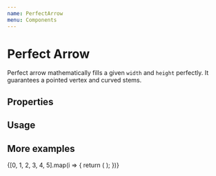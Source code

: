 ```yaml
---
name: PerfectArrow
menu: Components
---
```



# Perfect Arrow

Perfect arrow mathematically fills a given `width` and `height` perfectly. It guarantees a pointed vertex and curved stems.

## Properties

<Props of={PerfectArrow} />

## Usage

<Playground>
  <PerfectArrow
    width={25}
    height={50}
    strokeWidth={5}
    color={"#ccc"}
    direction={"right"}
    // Optional
    // - Any remaining props get passed through to first elem
    style={{ margin: "20px" }}
    className={"classname"}
    id={"id"}
  />
</Playground>

## More examples

<Playground>
  <div>
    {[0, 1, 2, 3, 4, 5].map(i => {
      return (
        <PerfectArrow
          key={i}
          width={25}
          height={50}
          strokeWidth={(i + 1) * 2}
          color={"#ccc"}
          direction={"right"}
          style={{ margin: "20px 10px 20px 20px" }}
        />
      );
    })}
  </div>
  <PerfectArrow
    width={25}
    height={50}
    strokeWidth={5}
    color={"#ccc"}
    direction={"left"}
    style={{ margin: "20px 10px 20px 20px" }}
  />
  <PerfectArrow
    width={50}
    height={25}
    strokeWidth={5}
    color={"#ccc"}
    direction={"top"}
    style={{ margin: "20px 10px 20px 20px" }}
  />
  <PerfectArrow
    width={50}
    height={25}
    strokeWidth={5}
    color={"#ccc"}
    direction={"bottom"}
    style={{ margin: "20px 10px 20px 20px" }}
  />
</Playground>
